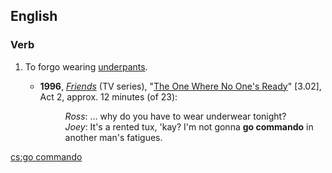 ==English==
{{wikipedia|going commando}}

===Verb===
{{en-verb|head=[[go]] [[commando]]|goes commando|going commando|went commando|gone commando}}
# {{context|idiomatic|intransitive|lang=en}} To forgo wearing [[underpants]].
#* '''1996''', ''[[w:Friends|Friends]]'' (TV series), "[[w:The One Where No One's Ready|The One Where No One's Ready]]" [3.02], Act 2, approx. 12 minutes (of 23):
#*: ''Ross'': … why do you have to wear underwear tonight?
#*: ''Joey'': It's a rented tux, 'kay? I'm not gonna '''go commando''' in another man's fatigues.

[[cs:go commando]]